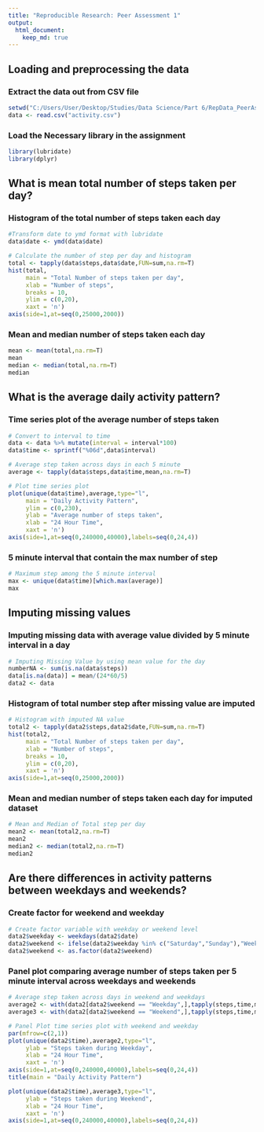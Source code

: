 ```yaml
---
title: "Reproducible Research: Peer Assessment 1"
output: 
  html_document:
    keep_md: true
---
```



## Loading and preprocessing the data
### Extract the data out from CSV file
```r
setwd("C:/Users/User/Desktop/Studies/Data Science/Part 6/RepData_PeerAssessment1")
data <- read.csv("activity.csv")
```

### Load the Necessary library in the assignment
```r
library(lubridate)
library(dplyr)
```

## What is mean total number of steps taken per day?
### Histogram of the total number of steps taken each day
```r
#Transform date to ymd format with lubridate
data$date <- ymd(data$date)

# Calculate the number of step per day and histogram
total <- tapply(data$steps,data$date,FUN=sum,na.rm=T)
hist(total,
     main = "Total Number of steps taken per day",
     xlab = "Number of steps",
     breaks = 10,
     ylim = c(0,20),
     xaxt = 'n')
axis(side=1,at=seq(0,25000,2000))
```

### Mean and median number of steps taken each day
```r
mean <- mean(total,na.rm=T)
mean
median <- median(total,na.rm=T)
median
```

## What is the average daily activity pattern?
### Time series plot of the average number of steps taken
```r
# Convert to interval to time
data <- data %>% mutate(interval = interval*100)
data$time <- sprintf("%06d",data$interval)

# Average step taken across days in each 5 minute
average <- tapply(data$steps,data$time,mean,na.rm=T)

# Plot time series plot
plot(unique(data$time),average,type="l",
     main = "Daily Activity Pattern",
     ylim = c(0,230),
     ylab = "Average number of steps taken",
     xlab = "24 Hour Time",
     xaxt = 'n')
axis(side=1,at=seq(0,240000,40000),labels=seq(0,24,4))

```

### 5 minute interval that contain the max number of step
```r
# Maximum step among the 5 minute interval
max <- unique(data$time)[which.max(average)]
max
```

## Imputing missing values
### Imputing missing data with average value divided by 5 minute interval in a day
```r
# Imputing Missing Value by using mean value for the day
numberNA <- sum(is.na(data$steps))
data[is.na(data)] = mean/(24*60/5)
data2 <- data
```

### Histogram of total number step after missing value are imputed
```r
# Histogram with imputed NA value
total2 <- tapply(data2$steps,data2$date,FUN=sum,na.rm=T)
hist(total2,
     main = "Total Number of steps taken per day",
     xlab = "Number of steps",
     breaks = 10,
     ylim = c(0,20),
     xaxt = 'n')
axis(side=1,at=seq(0,25000,2000))
```

### Mean and median number of steps taken each day for imputed dataset
```r
# Mean and Median of Total step per day 
mean2 <- mean(total2,na.rm=T)
mean2
median2 <- median(total2,na.rm=T)
median2

```

## Are there differences in activity patterns between weekdays and weekends?
### Create factor for weekend and weekday
```r
# Create factor variable with weekday or weekend level
data2$weekday <- weekdays(data2$date)
data2$weekend <- ifelse(data2$weekday %in% c("Saturday","Sunday"),"Weekend","Weekday")
data2$weekend <- as.factor(data2$weekend)
```

### Panel plot comparing average number of steps taken per 5 minute interval across weekdays and weekends
```r
# Average step taken across days in weekend and weekdays
average2 <- with(data2[data2$weekend == "Weekday",],tapply(steps,time,mean))
average3 <- with(data2[data2$weekend == "Weekend",],tapply(steps,time,mean))

# Panel Plot time series plot with weekend and weekday
par(mfrow=c(2,1))
plot(unique(data2$time),average2,type="l",
     ylab = "Steps taken during Weekday",
     xlab = "24 Hour Time",
     xaxt = 'n')
axis(side=1,at=seq(0,240000,40000),labels=seq(0,24,4))
title(main = "Daily Activity Pattern")

plot(unique(data2$time),average3,type="l",
     ylab = "Steps taken during Weekend",
     xlab = "24 Hour Time",
     xaxt = 'n')
axis(side=1,at=seq(0,240000,40000),labels=seq(0,24,4))
```



